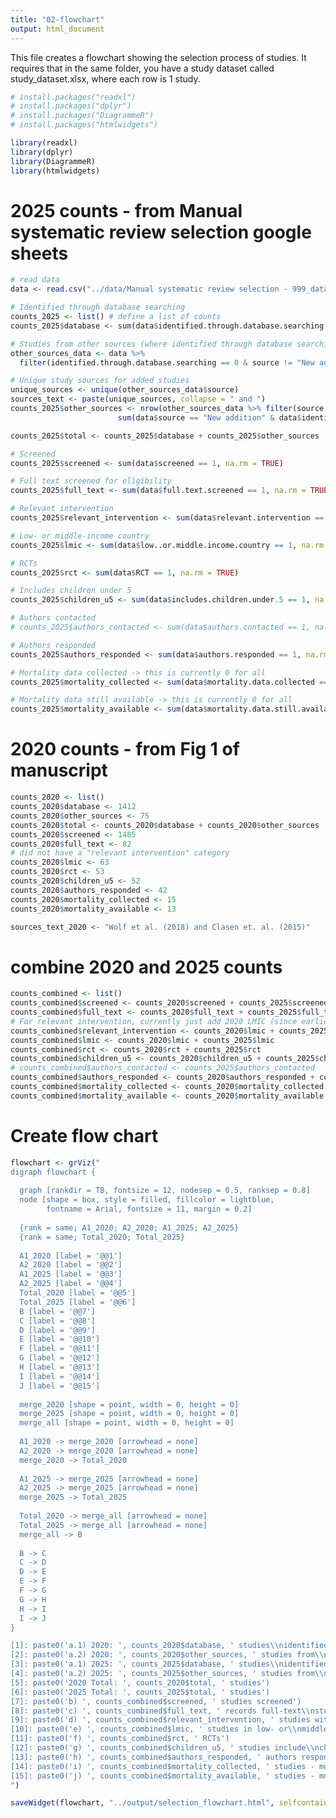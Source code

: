 ```yaml
---
title: "02-flowchart"
output: html_document
---
```


This file creates a flowchart showing the selection process of studies. It requires that in the same folder, you have a study dataset called study_dataset.xlsx, where each row is 1 study. 

```r
# install.packages("readxl")
# install.packages("dplyr")
# install.packages("DiagrammeR")
# install.packages("htmlwidgets")

library(readxl)
library(dplyr)
library(DiagrammeR)
library(htmlwidgets)
```

# 2025 counts - from Manual systematic review selection google sheets
```r
# read data
data <- read.csv("../data/Manual systematic review selection - 999_data_set.csv")

# Identified through database searching
counts_2025 <- list() # define a list of counts
counts_2025$database <- sum(data$identified.through.database.searching == 1, na.rm = TRUE)

# Studies from other sources (where identified through database searching == 0)
other_sources_data <- data %>%
  filter(identified.through.database.searching == 0 & source != "New addition")

# Unique study sources for added studies
unique_sources <- unique(other_sources_data$source)
sources_text <- paste(unique_sources, collapse = " and ")
counts_2025$other_sources <- nrow(other_sources_data %>% filter(source != "New addition")) + 
                        sum(data$source == "New addition" & data$identified.through.database.searching == 0, na.rm = TRUE)

counts_2025$total <- counts_2025$database + counts_2025$other_sources

# Screened
counts_2025$screened <- sum(data$screened == 1, na.rm = TRUE)

# Full text screened for eligibility
counts_2025$full_text <- sum(data$full.text.screened == 1, na.rm = TRUE)

# Relevant intervention
counts_2025$relevant_intervention <- sum(data$relevant.intervention == 1, na.rm = TRUE)

# Low- or middle-income country
counts_2025$lmic <- sum(data$low..or.middle.income.country == 1, na.rm = TRUE)

# RCTs
counts_2025$rct <- sum(data$RCT == 1, na.rm = TRUE)

# Includes children under 5
counts_2025$children_u5 <- sum(data$includes.children.under.5 == 1, na.rm = TRUE)

# Authors contacted
# counts_2025$authors_contacted <- sum(data$authors.contacted == 1, na.rm = TRUE)

# Authors responded
counts_2025$authors_responded <- sum(data$authors.responded == 1, na.rm = TRUE)

# Mortality data collected -> this is currently 0 for all
counts_2025$mortality_collected <- sum(data$mortality.data.collected == 1, na.rm = TRUE)

# Mortality data still available -> this is currently 0 for all
counts_2025$mortality_available <- sum(data$mortality.data.still.available == 1, na.rm = TRUE)
```

# 2020 counts - from Fig 1 of manuscript
```r
counts_2020 <- list()
counts_2020$database <- 1412
counts_2020$other_sources <- 75
counts_2020$total <- counts_2020$database + counts_2020$other_sources
counts_2020$screened <- 1485
counts_2020$full_text <- 82
# did not have a "relevant intervention" category
counts_2020$lmic <- 63
counts_2020$rct <- 53
counts_2020$children_u5 <- 52
counts_2020$authors_responded <- 42
counts_2020$mortality_collected <- 15
counts_2020$mortality_available <- 13

sources_text_2020 <- "Wolf et al. (2018) and Clasen et. al. (2015)"
```

# combine 2020 and 2025 counts
```r
counts_combined <- list()
counts_combined$screened <- counts_2020$screened + counts_2025$screened
counts_combined$full_text <- counts_2020$full_text + counts_2025$full_text
# For relevant intervention, currently just add 2020 LMIC (since earlier filter didn't exist)
counts_combined$relevant_intervention <- counts_2020$lmic + counts_2025$relevant_intervention
counts_combined$lmic <- counts_2020$lmic + counts_2025$lmic
counts_combined$rct <- counts_2020$rct + counts_2025$rct
counts_combined$children_u5 <- counts_2020$children_u5 + counts_2025$children_u5
# counts_combined$authors_contacted <- counts_2025$authors_contacted  
counts_combined$authors_responded <- counts_2020$authors_responded + counts_2025$authors_responded
counts_combined$mortality_collected <- counts_2020$mortality_collected + counts_2025$mortality_collected
counts_combined$mortality_available <- counts_2020$mortality_available + counts_2025$mortality_available
```

# Create flow chart
```r
flowchart <- grViz("
digraph flowchart {
  
  graph [rankdir = TB, fontsize = 12, nodesep = 0.5, ranksep = 0.8]
  node [shape = box, style = filled, fillcolor = lightblue, 
        fontname = Arial, fontsize = 11, margin = 0.2]
  
  {rank = same; A1_2020; A2_2020; A1_2025; A2_2025}
  {rank = same; Total_2020; Total_2025}
  
  A1_2020 [label = '@@1']
  A2_2020 [label = '@@2']
  A1_2025 [label = '@@3']
  A2_2025 [label = '@@4']
  Total_2020 [label = '@@5']
  Total_2025 [label = '@@6']
  B [label = '@@7']
  C [label = '@@8']
  D [label = '@@9']
  E [label = '@@10']
  F [label = '@@11']
  G [label = '@@12']
  H [label = '@@13']
  I [label = '@@14']
  J [label = '@@15']
  
  merge_2020 [shape = point, width = 0, height = 0]
  merge_2025 [shape = point, width = 0, height = 0]
  merge_all [shape = point, width = 0, height = 0]
  
  A1_2020 -> merge_2020 [arrowhead = none]
  A2_2020 -> merge_2020 [arrowhead = none]
  merge_2020 -> Total_2020
  
  A1_2025 -> merge_2025 [arrowhead = none]
  A2_2025 -> merge_2025 [arrowhead = none]
  merge_2025 -> Total_2025
  
  Total_2020 -> merge_all [arrowhead = none]
  Total_2025 -> merge_all [arrowhead = none]
  merge_all -> B
  
  B -> C
  C -> D
  D -> E
  E -> F
  F -> G
  G -> H
  H -> I
  I -> J
}

[1]: paste0('a.1) 2020: ', counts_2020$database, ' studies\\nidentified through\\ndatabase searching')
[2]: paste0('a.2) 2020: ', counts_2020$other_sources, ' studies from\\n', sources_text_2020)
[3]: paste0('a.1) 2025: ', counts_2025$database, ' studies\\nidentified through\\ndatabase searching')
[4]: paste0('a.2) 2025: ', counts_2025$other_sources, ' studies from\\n', sources_text)
[5]: paste0('2020 Total: ', counts_2020$total, ' studies')
[6]: paste0('2025 Total: ', counts_2025$total, ' studies')
[7]: paste0('b) ', counts_combined$screened, ' studies screened')
[8]: paste0('c) ', counts_combined$full_text, ' records full-text\\nstudies for eligibility')
[9]: paste0('d) ', counts_combined$relevant_intervention, ' studies with\\nrelevant intervention')
[10]: paste0('e) ', counts_combined$lmic, ' studies in low- or\\nmiddle-income country')
[11]: paste0('f) ', counts_combined$rct, ' RCTs')
[12]: paste0('g) ', counts_combined$children_u5, ' studies include\\nchildren under 5')
[13]: paste0('h) ', counts_combined$authors_responded, ' authors responded')
[14]: paste0('i) ', counts_combined$mortality_collected, ' studies - mortality\\ndata collected')
[15]: paste0('j) ', counts_combined$mortality_available, ' studies - mortality\\ndata still available')
")

saveWidget(flowchart, "../output/selection_flowchart.html", selfcontained = TRUE)
```